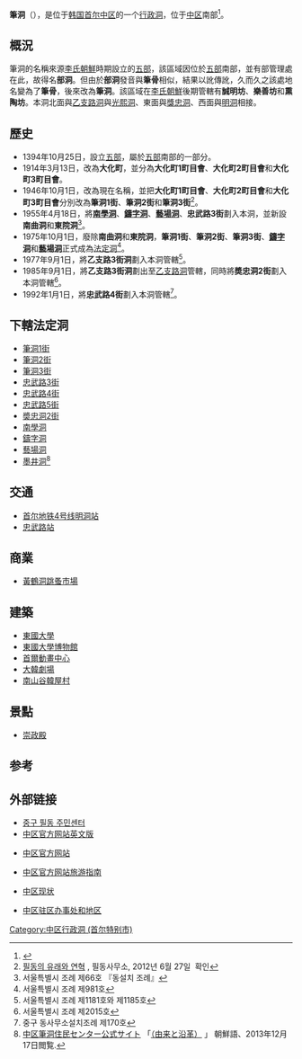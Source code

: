{{Infobox Korean settlement
| title= 筆洞
| settype=[[洞_(行政區劃)|行政洞]]
| img= P00250518 113018406 필동주민센터.JPG
| imgwidth=
| imgcaption= 筆洞社區中心
| hangul= 필동
| hanja= 筆洞
| rr= Pil-dong
| mr= P'il-tong
| area_km2= 1.14
| pop= 4989
| popnote= <ref name="encyber" />
| popyear= 2012.12.31
| popden_km2=
| popdennote=
| region=[[首爾特別市|首爾特別市]]
| divs= 11个法定洞
| map= Pildong junggu.png
| mapcaption=筆洞在中區的位置
}}

'''筆洞'''（{{kor|諺=필동|漢=筆洞|羅=Pil dong|f=y}}），是位于[[韩国|韩国]][[首尔|首尔]][[中区_(首尔特別市)|中区]]的一个[[行政洞|行政洞]]，位于[[中区_(首尔特別市)|中区]]南部<ref name="encyber">{{cite web |url=http://www.encyber.com/search_w/ctdetail.php?masterno=732267&contentno=732267 |title=필동 Pil-dong 筆洞 |accessdate=2008-05-07 |language=ko }}{{dead link|date=2018年1月 |bot=InternetArchiveBot |fix-attempted=yes }}</ref>。

==概況==
筆洞的名稱來源[[李氏朝鮮|李氏朝鮮]]時期設立的[[五部|五部]]，該區域因位於[[五部|五部]]南部，並有部管理處在此，故得名'''部洞'''。但由於'''部洞'''發音與'''筆骨'''相似，結果以訛傳訛，久而久之該處地名變為了'''筆骨'''，後來改為'''筆洞'''。該區域在[[李氏朝鮮|李氏朝鮮]]後期管轄有'''誠明坊'''、'''樂善坊'''和'''熏陶坊'''。本洞北面與[[乙支路洞|乙支路洞]]與[[光熙洞|光熙洞]]、東面與[[獎忠洞|獎忠洞]]、西面與[[明洞_(行政洞)|明洞]]相接。

==歷史==
*1394年10月25日，設立[[五部|五部]]，屬於[[五部|五部]]南部的一部分。
*1914年3月13日，改為'''大化町'''，並分為'''大化町1町目會'''、'''大化町2町目會'''和'''大化町3町目會'''。
*1946年10月1日，改為現在名稱，並把'''大化町1町目會'''、'''大化町2町目會'''和'''大化町3町目會'''分別改為'''筆洞1街'''、'''筆洞2街'''和'''筆洞3街'''<ref>[http://dong.junggu.seoul.kr/dong01/d01040000.php 필동의 유래와 연혁] {{webarchive|url=https://web.archive.org/web/20110814214036/http://dong.junggu.seoul.kr/dong01/d01040000.php |date=2011-08-14 }}, 필동사무소, 2012년 6월 27일  확인</ref>。
*1955年4月18日，將'''[[南學洞|南學洞]]'''、'''[[鑄字洞|鑄字洞]]'''、'''[[藝場洞|藝場洞]]'''、'''忠武路3街'''劃入本洞，並新設'''南曲洞'''和'''東院洞'''<ref>서울특별시 조례 제66호 『동설치 조례』</ref>。
*1975年10月1日，廢除'''南曲洞'''和'''東院洞'''，'''筆洞1街'''、'''筆洞2街'''、'''筆洞3街'''、'''[[鑄字洞|鑄字洞]]'''和'''[[藝場洞|藝場洞]]'''正式成為[[法定洞|法定洞]]<ref>서울특별시 조례 제981호</ref>。
*1977年9月1日，將'''乙支路3街洞'''劃入本洞管轄<ref>서울특별시 조례 제1181호와 제1185호</ref>。
*1985年9月1日，將'''乙支路3街洞'''劃出至[[乙支路洞|乙支路洞]]管轄，同時將'''奬忠洞2街'''劃入本洞管轄<ref>서울특별시 조례 제2015호</ref>。
*1992年1月1日，將'''忠武路4街'''劃入本洞管轄<ref>중구 동사무소설치조례 제170호</ref>。

==下轄法定洞==
*[[筆洞_(法定洞)|筆洞1街]]
*[[筆洞_(法定洞)|筆洞2街]]
*[[筆洞_(法定洞)|筆洞3街]]
*[[忠武路|忠武路3街]]
*[[忠武路|忠武路4街]]
*[[忠武路|忠武路5街]]
*[[奬忠洞_(法定洞)|奬忠洞2街]]
*[[南學洞|南學洞]]
*[[鑄字洞|鑄字洞]]
*[[藝場洞|藝場洞]]
*[[墨井洞|墨井洞]]<ref>[http://dong.junggu.seoul.kr/index.php?f_depcode=1004 中区筆洞住民センター公式サイト] {{webarchive|url=https://web.archive.org/web/20131217221531/http://dong.junggu.seoul.kr/index.php?f_depcode=1004 |date=2013-12-17 }} 「[http://dong.junggu.seoul.kr/dong01/d01040000.php {{lang|ko|유래 및 연혁}}（由来と沿革）] {{webarchive|url=https://web.archive.org/web/20110814214036/http://dong.junggu.seoul.kr/dong01/d01040000.php |date=2011-08-14 }}」 朝鮮語、2013年12月17日閲覧.</ref>

==交通==
*[[首尔地铁4号线|首尔地铁4号线]][[明洞站|明洞站]]
*[[忠武路站|忠武路站]]

==商業==
*[[黃鶴洞跳蚤市場|黃鶴洞跳蚤市場]]

==建築==
*[[東國大學|東國大學]]
*[[東國大學博物館|東國大學博物館]]
*[[首爾動畫中心|首爾動畫中心]]
*[[大韓劇場|大韓劇場]]
*[[南山谷韓屋村|南山谷韓屋村]]

==景點==
*[[崇政殿|崇政殿]]

==参考==
{{Reflist}}

==外部链接==
*[https://web.archive.org/web/20131217221531/http://dong.junggu.seoul.kr/index.php?f_depcode=1004 중구 필동 주민센터]
* [https://web.archive.org/web/20060118044612/http://tour.junggu.seoul.kr/english/ 中区官方网站英文版]
*{{ko}} [http://new.junggu.seoul.kr/a/index.php 中区官方网站]{{dead link|date=2018年1月 |bot=InternetArchiveBot |fix-attempted=yes }}
*{{ko}} [https://web.archive.org/web/20110831085000/http://tour.junggu.seoul.kr/ 中区官方网站旅游指南]
*{{ko}} [https://archive.is/20121205094400/http://new.junggu.seoul.kr/a/a05/a05020501.php 中区现状]
*{{ko}} [https://archive.is/20121205020502/http://new.junggu.seoul.kr/a/a05/a05070400.php 中区驻区办事处和地区]

{{首爾特別市中區}}

[[Category:中区行政洞_(首尔特别市)|Category:中区行政洞 (首尔特别市)]]